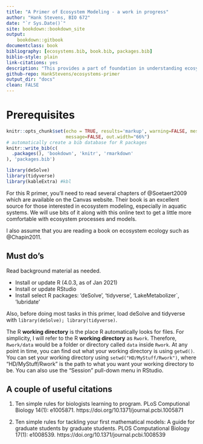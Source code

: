 ```yaml
--- 
title: "A Primer of Ecosystem Modeling - a work in progress"
author: "Hank Stevens, BIO 672"
date: "`r Sys.Date()`"
site: bookdown::bookdown_site
output:
    bookdown::gitbook
documentclass: book
bibliography: [ecosystems.bib, book.bib, packages.bib]
biblio-style: plain
link-citations: yes
description: "This provides a part of foundation in understanding ecosystem models."
github-repo: HankStevens/ecosystems-primer
output_dir: "docs"
clean: FALSE
---
```


# Prerequisites

```r
knitr::opts_chunk$set(echo = TRUE, results='markup', warning=FALSE, message=FALSE, fig.path = "/Users/stevenmh/MyDrive/Projects/ecosystems-primer/figs/", knitr.graphics.auto_pdf = TRUE,
                      message=FALSE, out.width="66%")
# automatically create a bib database for R packages
knitr::write_bib(c(
  .packages(), 'bookdown', 'knitr', 'rmarkdown'
), 'packages.bib')

library(deSolve)
library(tidyverse)
library(kableExtra) #kbl
```

For this R primer, you'll need to read several chapters of @Soetaert2009 which are available on the Canvas website. Their book is an excellent source for those interested in ecosystem modeling, especially in aquatic systems. We will use bits of it along with this online text to get a little more comfortable with ecosystem processes and models. 

I also assume that you are reading a book on ecosystem ecology such as @Chapin2011.

## Must do's

Read background material as needed.

* Install or update R (4.0.3, as of Jan 2021)
* Install or update RStudio
* Install select R packages: 'deSolve', 'tidyverse', 'LakeMetabolizer`, 'lubridate'

Also, before doing most tasks in this primer, load deSolve and tidyverse with `library(deSolve); library(tidyverse)`.

The R **working directory** is the place R automatically looks for files. For simplicity, I will refer to the R **working directory** as `Rwork`. Therefore, `Rwork/data` would be a folder or directory called `data` inside `Rwork`. At any point in time, you can find out what your working directory is using `getwd()`. You can set your working directory using `setwd("HD/MyStuff/Rwork")`, where "HD/MyStuff/Rwork" is the path to what you want your working directory to be. You can also use the "Session" pull-down menu in RStudio.

## A couple of useful citations

@Carey2018PLoS. Ten simple rules for biologists learning to program. PLoS Computional Biology 14(1): e1005871. https://doi.org/10.1371/journal.pcbi.1005871

@Bodner2021PLoS. Ten simple rules for tackling your first mathematical models: A guide for graduate students by graduate students. PLOS Computational Biology 17(1): e1008539.  https://doi.org/10.1371/journal.pcbi.1008539

